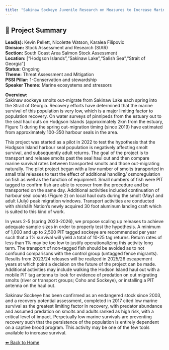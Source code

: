 ```yaml
---
title: "Sakinaw Sockeye Juvenile Research on Measures to Increase Marine Survival"
---
```


## 🧬 Project Summary

**Lead(s):** Kevin Pellett, Nicolette Watson, Karalea Filipovic  
**Division:** Stock Assessment and Research (StAR)  
**Section:** South Coast Area Salmon Stock Assessment  
**Location:** ["Hodgson Islands","Sakinaw Lake","Salish Sea","Strait of Georgia"]  
**Status:** Ongoing  
**Theme:** Threat Assessment and Mitigation  
**PSSI Pillar:** 1-Conservation and stewardship  
**Speaker Theme:** Marine ecosystems and stressors  

**Overview:**  
Sakinaw sockeye smolts out-migrate from Sakinaw Lake each spring into the
Strait of Georgia. Recovery efforts have determined that the marine survival
of this population is very low, which is a major limiting factor to population
recovery. On water surveys of pinnipeds from the estuary out to the seal haul
outs on Hodgson Islands (approximately 2km from the estuary, Figure 1) during
the spring out-migration timing (since 2019) have estimated from approximately
100-350 harbour seals in the area.

This project was started as a pilot in 2022 to test the hypothesis that the
Hodgson Island harbour seal population is negatively affecting smolt survival,
and subsequently adult returns. The goal of the project is to transport and
release smolts past the seal haul out and then compare marine survival rates
between transported smolts and those out-migrating naturally. The pilot
project began with a low number of smolts transported in small trial releases
to test the effect of additional handling/ osmoregulation on fish as well as
the function of equipment. Small numbers of fish were PIT tagged to confirm
fish are able to recover from the procedure and be transported on the same
day. Additional activities included continuation of harbour seal counts
(Figure 2) on local haul outs during the smolt (May) and adult (July) peak
migration windows. Transport activities are conducted with shíshálh Nation’s
newly acquired 30 foot aluminum landing craft which is suited to this kind of
work.

In years 2-5 (spring 2023-2026), we propose scaling up releases to achieve
adequate sample sizes in order to properly test the hypothesis. A minimum of
1,000 and up to 2,500 PIT tagged sockeye are recommended per year such that a
1% survival will yield a total of 10-25 tag returns. Return rates of less than
1% may be too low to justify operationalizing this activity long term. The
transport of non-tagged fish should be avoided as to not confound comparisons
with the control group (untagged fence migrants). Results from 2023/24
releases will be realized in 2025/26 escapement years at which point a
decision on the future of the project can be made. Additional activities may
include walking the Hodson Island haul out with a mobile PIT tag antenna to
look for evidence of predation on out migrating smolts (river or transport
groups; Coho and Sockeye), or installing a PIT antenna on the haul out.

Sakinaw Sockeye has been confirmed as an endangered stock since 2003, and a
recovery potential assessment, completed in 2017 cited low marine survival as
the greatest limiting factor in recovery, with predator abundance and assumed
predation on smolts and adults ranked as high risk, with a critical level of
impact. Perpetually low marine survivals are preventing recovery such that the
persistence of the population is entirely dependent on a captive brood
program. This activity may be one of the few tools available to increase
survival.



[⬅ Back to Home](../index.qmd)
